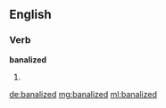 ==English==

===Verb===
'''banalized'''

# {{past of|[[banalize]]}}

[[de:banalized]]
[[mg:banalized]]
[[ml:banalized]]